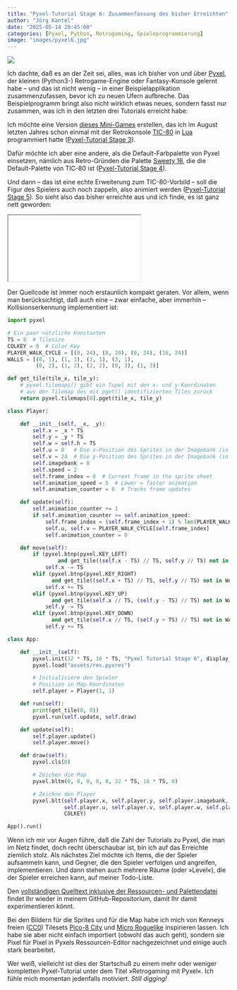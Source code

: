 ```yaml
---
title: "Pyxel-Tutorial Stage 6: Zusammenfassung des bisher Erreichten"
author: "Jörg Kantel"
date: "2025-05-14 20:45:00"
categories: [Pyxel, Python, Retrogaming, Spieleprogrammierung]
image: "images/pyxel6.jpg"
---
```


[![](images/pyxel6-b.jpg)](https://www.flickr.com/photos/schockwellenreiter/54516330557/)

Ich dachte, daß es an der Zeit sei, alles, was ich bisher von und über [Pyxel](http://cognitiones.kantel-chaos-team.de/multimedia/spieleprogrammierung/pyxel.html), der kleinen (Python3-) Retrogame-Engine oder Fantasy-Konsole gelernt habe -- und das ist nicht wenig -- in einer Beispielapplikation zusammenzufassen, bevor ich zu neuen Ufern aufbreche. Das Beispielprogramm bringt also nicht wirklich etwas neues, sondern fasst nur zusammen, was ich in den letzten drei Tutorials erreicht habe:

Ich möchte eine Version [dieses Mini-Games](https://kantel.github.io/posts/2024080703_smallmaze1_tic80/) erstellen, das ich im August letzten Jahres schon einmal mit der Retrokonsole [TIC-80](http://cognitiones.kantel-chaos-team.de/multimedia/spieleprogrammierung/tic80.html) in [Lua](http://cognitiones.kantel-chaos-team.de/programmierung/lua.html) programmiert hatte ([Pyxel-Tutorial Stage 3](https://kantel.github.io/posts/2025041103_pyxel_tut_3/)).

Dafür möchte ich aber eine andere, als die Default-Farbpalette von Pyxel einsetzen, nämlich aus Retro-Gründen die Palette [Sweety 16](http://cognitiones.kantel-chaos-team.de/multimedia/farbpaletten/sweetie16.html), die die Default-Palette von TIC-80 ist ([Pyxel-Tutorial Stage 4](https://kantel.github.io/posts/2025041701_pyxel_und_paletten/)).

Und dann -- das ist eine echte Erweiterung zum TIC-80-Vorbild -- soll die Figur des Spielers auch noch zappeln, also animiert werden ([Pyxel-Tutorial Stage 5](https://kantel.github.io/posts/2025041901_pyxel_tut_5/)). So sieht also das bisher erreichte aus und ich finde, es ist ganz nett geworden:

<iframe src="nigthimpark2.html" class="if16_9" name="Pyxel Tutorial Stage 6"></iframe>

Der Quellcode ist immer noch erstaunlich kompakt geraten. Vor allem, wenn man berücksichtigt, daß auch eine -- zwar einfache, aber immerhin -- Kollisionserkennung implementiert ist:

~~~python
import pyxel

# Ein paar nützliche Konstanten
TS = 8  # Tilesize
COLKEY = 0  # Color Key
PLAYER_WALK_CYCLE = [(0, 24), (8, 24), (0, 24), (16, 24)]
WALLS = [(0, 1), (1, 1), (2, 1), (3, 1),
         (0, 2), (1, 2), (2, 2), (0, 3), (1, 3)]

def get_tile(tile_x, tile_y):
    # pyxel.tilemaps() gibt ein Tupel mit den x- und y-Koordinaten
    # aus der Tilemap des mit pget() identifizierten Tiles zurück
    return pyxel.tilemaps[0].pget(tile_x, tile_y)

class Player:

    def __init__(self, _x, _y):
        self.x = _x * TS
        self.y = _y * TS
        self.w = self.h = TS
        self.u = 0   # Die x-Position des Sprites in der Imagebank (in Pixeln)
        self.v = 24  # Die y-Position des Sprites in der Imagebank (in Pixeln)
        self.imagebank = 0
        self.speed = 2
        self.frame_index = 0  # Current frame in the sprite sheet
        self.animation_speed = 5  # Lower = faster animation
        self.animation_counter = 0  # Tracks frame updates

    def update(self):
        self.animation_counter += 1
        if self.animation_counter >= self.animation_speed:
            self.frame_index = (self.frame_index + 1) % len(PLAYER_WALK_CYCLE)
            self.u, self.v = PLAYER_WALK_CYCLE[self.frame_index]
            self.animation_counter = 0

    def move(self):
        if (pyxel.btnp(pyxel.KEY_LEFT)
                and get_tile((self.x - TS) // TS, self.y // TS) not in WALLS):
            self.x -= TS
        elif (pyxel.btnp(pyxel.KEY_RIGHT)
              and get_tile((self.x + TS) // TS, self.y // TS) not in WALLS):
            self.x += TS
        elif (pyxel.btnp(pyxel.KEY_UP)
              and get_tile(self.x // TS, (self.y - TS) // TS) not in WALLS):
            self.y -= TS
        elif (pyxel.btnp(pyxel.KEY_DOWN)
              and get_tile(self.x // TS, (self.y + TS) // TS) not in WALLS):
            self.y += TS

class App:

    def __init__(self):
        pyxel.init(32 * TS, 16 * TS, "Pyxel Tutorial Stage 6", display_scale=4)
        pyxel.load("assets/res.pyxres")

        # Initialisiere den Spieler
        # Position in Map-Koordinaten
        self.player = Player(1, 1)

    def run(self):
        print(get_tile(0, 0))
        pyxel.run(self.update, self.draw)

    def update(self):
        self.player.update()
        self.player.move()

    def draw(self):
        pyxel.cls(0)

        # Zeichen die Map
        pyxel.bltm(0, 0, 0, 0, 0, 32 * TS, 16 * TS, 0)

        # Zeichne den Player
        pyxel.blt(self.player.x, self.player.y, self.player.imagebank,
                  self.player.u, self.player.v, self.player.w, self.player.h,
                  COLKEY)

App().run()
~~~

Wenn ich mir vor Augen führe, daß die Zahl der Tutorials zu Pyxel, die man im Netz findet, doch recht überschaubar ist, bin ich auf das Erreichte ziemlich stolz. Als nächstes Ziel möchte ich Items, die der Spieler aufsammeln kann, und Gegner, die den Spieler verfolgen und angreifen, implementieren. Und dann stehen auch mehrere Räume (oder »Level«), die der Spieler erreichen kann, auf meiner Todo-Liste.

Den [vollständigen Quelltext inklusive der Ressourcen- und Palettendatei](https://github.com/kantel/pyxel/tree/main/animtest) findet Ihr wieder in meinem GitHub-Repositorium, damit Ihr damit experimentieren könnt.

Bei den Bildern für die Sprites und für die Map habe ich mich von Kenneys freien ([CC0](https://creativecommons.org/publicdomain/zero/1.0/)) Tilesets [Pico-8 City](https://kenney.nl/assets/pico-8-city) und [Micro Roguelike](https://kenney.nl/assets/micro-roguelike) inspirieren lassen. Ich habe sie aber nicht einfach importiert (obwohl das auch geht), sondern sie Pixel für Pixel in Pyxels Ressourcen-Editor nachgezeichnet und einige auch stark bearbeitet.

Wer weiß, vielleicht ist dies der Startschuß zu einem mehr oder weniger kompletten Pyxel-Tutorial unter dem Titel »Retrogaming mit Pyxel«. Ich fühle mich momentan jedenfalls motiviert. *Still digging!*